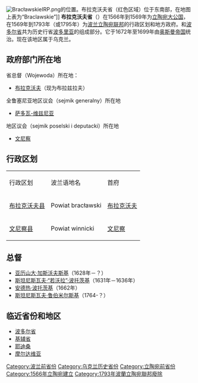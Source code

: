 {{unreferenced|time=2018-10-01T02:15:09+00:00}}
[[File:BracławskieIRP.png|thumbnail]]的位置。布拉克沃夫省（红色区域）位于东南部，在地图上表为“Braclawskie”]]
'''布拉克沃夫省'''（{{lang-pl|Województwo Bracławskie}}）在1566年到1569年为[[立陶宛大公国|立陶宛大公国]]，在1569年到1793年（或1795年）为[[波兰立陶宛联邦|波兰立陶宛联邦]]的行政区划和地方政府。和[[波多尔省|波多尔省]]共为历史行省[[波多里亚|波多里亚]]的组成部分。它于1672年至1699年由[[奥斯曼帝国|奥斯曼帝国]]统治。现在该地区属于乌克兰。

== 政府部门所在地 ==

省总督（Wojewoda）所在地：
* [[布拉兹拉夫|布拉克沃夫]]（现为布拉兹拉夫）

全鲁塞尼亚地区议会（sejmik generalny）所在地
* [[萨多瓦-维兹尼亚|萨多瓦-维兹尼亚]]

地区议会（sejmik poselski i deputacki）所在地
* [[文尼察|文尼察]]

== 行政区划 ==
{|border=1
|- style="background:#c0c0c0"
| 行政区划||波兰语地名||首府
|-
| [[布拉克沃夫县|布拉克沃夫县]]||Powiat bracławski||[[布拉兹拉夫|布拉克沃夫]] 
|-
| [[文尼察县|文尼察县]]||Powiat winnicki||[[文尼察|文尼察]]
|}

== 总督 ==
* [[亚历山大·加斯沃夫斯基|亚历山大·加斯沃夫斯基]]（1628年－？）
* [[斯坦尼斯瓦夫·“若沃拉”·波托茨基|斯坦尼斯瓦夫·“若沃拉”·波托茨基]]（1631年－1636年）
* [[安德热·波托茨基_(1618-1663)|安德热·波托茨基]]（1662年）
*  [[斯坦尼斯瓦夫·鲁伯米尔斯基_(1704-1793)|斯坦尼斯瓦夫·鲁伯米尔斯基]]（1764-？）

== 临近省份和地区 ==
* [[波多尔省|波多尔省]]
* [[基辅省_(波兰)|基辅省]]
* [[耶迪桑|耶迪桑]]
* [[摩尔达维亚|摩尔达维亚]]

{{Administrative division of the Polish-Lithuanian Commonwealth}}
{{Authority control}}

[[Category:波兰前省份|Category:波兰前省份]]
[[Category:乌克兰历史省份|Category:乌克兰历史省份]]
[[Category:立陶宛前省份|Category:立陶宛前省份]]
[[Category:1566年立陶宛建立|Category:1566年立陶宛建立]]
[[Category:1793年波蘭立陶宛聯邦廢除|Category:1793年波蘭立陶宛聯邦廢除]]
